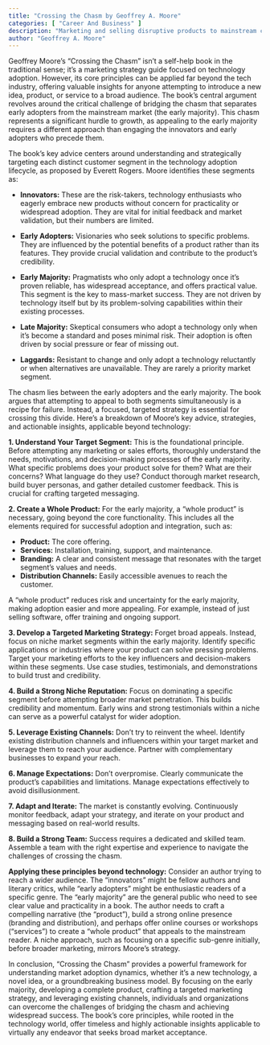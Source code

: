 ```yaml
---
title: "Crossing the Chasm by Geoffrey A. Moore"
categories: [ "Career And Business" ]
description: "Marketing and selling disruptive products to mainstream customers"
author: "Geoffrey A. Moore"
---
```

Geoffrey Moore's "Crossing the Chasm" isn't a self-help book in the traditional sense; it's a marketing strategy guide focused on technology adoption.  However, its core principles can be applied far beyond the tech industry, offering valuable insights for anyone attempting to introduce a new idea, product, or service to a broad audience.  The book's central argument revolves around the critical challenge of bridging the chasm that separates early adopters from the mainstream market (the early majority). This chasm represents a significant hurdle to growth, as appealing to the early majority requires a different approach than engaging the innovators and early adopters who precede them.

The book's key advice centers around understanding and strategically targeting each distinct customer segment in the technology adoption lifecycle, as proposed by Everett Rogers.  Moore identifies these segments as:

* **Innovators:**  These are the risk-takers, technology enthusiasts who eagerly embrace new products without concern for practicality or widespread adoption.  They are vital for initial feedback and market validation, but their numbers are limited.

* **Early Adopters:**  Visionaries who seek solutions to specific problems. They are influenced by the potential benefits of a product rather than its features.  They provide crucial validation and contribute to the product's credibility.

* **Early Majority:**  Pragmatists who only adopt a technology once it's proven reliable, has widespread acceptance, and offers practical value. This segment is the key to mass-market success.  They are not driven by technology itself but by its problem-solving capabilities within their existing processes.

* **Late Majority:**  Skeptical consumers who adopt a technology only when it's become a standard and poses minimal risk.  Their adoption is often driven by social pressure or fear of missing out.

* **Laggards:**  Resistant to change and only adopt a technology reluctantly or when alternatives are unavailable.  They are rarely a priority market segment.

The chasm lies between the early adopters and the early majority.  The book argues that attempting to appeal to both segments simultaneously is a recipe for failure.  Instead, a focused, targeted strategy is essential for crossing this divide.  Here's a breakdown of Moore's key advice, strategies, and actionable insights, applicable beyond technology:

**1. Understand Your Target Segment:**  This is the foundational principle. Before attempting any marketing or sales efforts, thoroughly understand the needs, motivations, and decision-making processes of the early majority. What specific problems does your product solve for them? What are their concerns?  What language do they use?  Conduct thorough market research, build buyer personas, and gather detailed customer feedback.  This is crucial for crafting targeted messaging.

**2. Create a Whole Product:**  For the early majority, a "whole product" is necessary, going beyond the core functionality.  This includes all the elements required for successful adoption and integration, such as:

* **Product:** The core offering.
* **Services:** Installation, training, support, and maintenance.
* **Branding:** A clear and consistent message that resonates with the target segment's values and needs.
* **Distribution Channels:** Easily accessible avenues to reach the customer.

A "whole product" reduces risk and uncertainty for the early majority, making adoption easier and more appealing.  For example, instead of just selling software, offer training and ongoing support.

**3. Develop a Targeted Marketing Strategy:**  Forget broad appeals.  Instead, focus on niche market segments within the early majority.  Identify specific applications or industries where your product can solve pressing problems.  Target your marketing efforts to the key influencers and decision-makers within these segments.  Use case studies, testimonials, and demonstrations to build trust and credibility.

**4. Build a Strong Niche Reputation:**  Focus on dominating a specific segment before attempting broader market penetration.   This builds credibility and momentum.  Early wins and strong testimonials within a niche can serve as a powerful catalyst for wider adoption.

**5. Leverage Existing Channels:**  Don't try to reinvent the wheel.  Identify existing distribution channels and influencers within your target market and leverage them to reach your audience.  Partner with complementary businesses to expand your reach.

**6. Manage Expectations:**  Don't overpromise.  Clearly communicate the product's capabilities and limitations.  Manage expectations effectively to avoid disillusionment.

**7. Adapt and Iterate:**  The market is constantly evolving.  Continuously monitor feedback, adapt your strategy, and iterate on your product and messaging based on real-world results.

**8. Build a Strong Team:**  Success requires a dedicated and skilled team.  Assemble a team with the right expertise and experience to navigate the challenges of crossing the chasm.

**Applying these principles beyond technology:**  Consider an author trying to reach a wider audience.  The "innovators" might be fellow authors and literary critics, while "early adopters" might be enthusiastic readers of a specific genre.  The "early majority" are the general public who need to see clear value and practicality in a book.  The author needs to craft a compelling narrative (the "product"), build a strong online presence (branding and distribution), and perhaps offer online courses or workshops ("services") to create a "whole product" that appeals to the mainstream reader.  A niche approach, such as focusing on a specific sub-genre initially, before broader marketing, mirrors Moore's strategy.


In conclusion, "Crossing the Chasm" provides a powerful framework for understanding market adoption dynamics, whether it's a new technology, a novel idea, or a groundbreaking business model.  By focusing on the early majority, developing a complete product, crafting a targeted marketing strategy, and leveraging existing channels, individuals and organizations can overcome the challenges of bridging the chasm and achieving widespread success. The book's core principles, while rooted in the technology world, offer timeless and highly actionable insights applicable to virtually any endeavor that seeks broad market acceptance.


